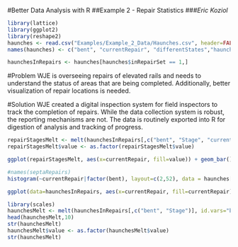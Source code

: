 #Better Data Analysis with R
##Example 2 - Repair Statistics
###*Eric Koziol*

```r
library(lattice)
library(ggplot2)
library(reshape2)
haunches <- read.csv("Examples/Example_2_Data/Haunches.csv", header=FALSE)
names(haunches) <- c("bent", "currentRepair", "differentStates","haunch", "haunchid", "id", "inRepairSet", "inspected",  "itemsComplete", "span", "specifiedRepair", "Stage")

haunchesInRepairs <- haunches[haunches$inRepairSet == 1,]
```

#Problem
WJE is overseeing repairs of elevated rails and needs to understand the status of areas that are being completed.  Additionally, better visualization of repair locations is needed.


#Solution
WJE created a digital inspection system for field inspectors to track the completion of repairs.  While the data collection system is robust, the reporting mechanisms are not.  The data is routinely exported into R for digestion of analysis and tracking of progress.
```r
repairStagesMelt <- melt(haunchesInRepairs[,c("bent", "Stage", "currentRepair")], id.vars=c("bent", "currentRepair"))
repairStagesMelt$value <- as.factor(repairStagesMelt$value)

```

```r
ggplot(repairStagesMelt, aes(x=currentRepair, fill=value)) + geom_bar() + geom_text(aes(y=-0.5, label = currentRepair)) + facet_wrap(~bent, ncol = 2)
```


```r
#names(septaRepairs)
histogram(~currentRepair|factor(bent), layout=c(2,52), data = haunches[with(haunches, order(-bent)),], labels=TRUE, type="count")


```

```r
ggplot(data=haunchesInRepairs, aes(x=currentRepair, fill=currentRepair)) + geom_histogram() + geom_text(aes(y=-0.5, label=currentRepair)) + stat_bin(binwidth=1, geom="text", aes(label=..count..), vjust=-0.5) + facet_wrap(~bent, ncol=2)
```

```r

library(scales)
haunchesMelt <- melt(haunchesInRepairs[,c("bent", "Stage")], id.vars="bent")
head(haunchesMelt,10)
str(haunchesMelt)
haunchesMelt$value <- as.factor(haunchesMelt$value)
str(haunchesMelt)
```

